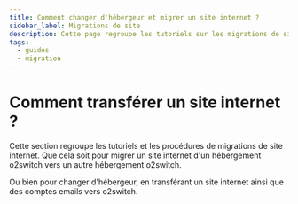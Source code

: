 ```yaml
---
title: Comment changer d'hébergeur et migrer un site internet ? 
sidebar_label: Migrations de site
description: Cette page regroupe les tutoriels sur les migrations de sites internet, comptes emails et changement d'hébergeur
tags:
  - guides
  - migration
---
```


# Comment transférer un site internet ? 

Cette section regroupe les tutoriels et les procédures de migrations de site internet. Que cela soit pour migrer
un site internet d'un hébergement o2switch vers un autre hébergement o2switch.

Ou bien pour changer d'hébergeur, en transférant un site internet ainsi que des comptes emails vers o2switch.


<DocCardList />
